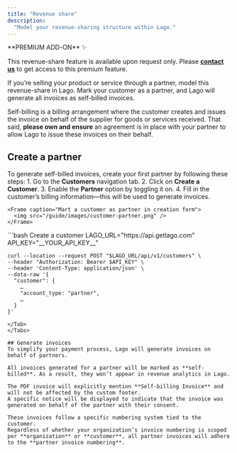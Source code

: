 ```yaml
---
title: "Revenue share"
description:
  "Model your revenue-sharing structure within Lago."
---
```


<Info>
**PREMIUM ADD-ON** ✨

This revenue-share feature is available upon request only. Please **[contact us](mailto:hello@getlago.com)** to get access to this premium feature.
</Info>

If you’re selling your product or service through a partner, model this revenue-share in Lago. 
Mark your customer as a partner, and Lago will generate all invoices as self-billed invoices.


Self-billing is a billing arrangement where the customer creates and issues the invoice on behalf of the supplier for goods or services received. 
That said, **please own and ensure** an agreement is in place with your partner to allow Lago to issue these invoices on their behalf.

## Create a partner
To generate self-billed invoices, create your first partner by following these steps:
<Tabs>
  <Tab title="Dashboard">
    1. Go to the **Customers** navigation tab.
    2. Click on **Create a Customer**.
    3. Enable the **Partner** option by toggling it on.
    4. Fill in the customer’s billing information—this will be used to generate invoices.

    <Frame caption="Mart a customer as partner in creation form">
      <img src="/guide/images/customer-partner.png" />
    </Frame>
  </Tab>
  <Tab title="API">
  ```bash Create a customer
  LAGO_URL="https://api.getlago.com"
  API_KEY="__YOUR_API_KEY__"

    curl --location --request POST "$LAGO_URL/api/v1/customers" \
    --header "Authorization: Bearer $API_KEY" \
    --header 'Content-Type: application/json' \
    --data-raw '{
      "customer": {
        …
        "account_type: "partner",
        …
      }
    }'
```
</Tab>
</Tabs>

## Generate invoices
To simplify your payment process, Lago will generate invoices on behalf of partners.

All invoices generated for a partner will be marked as **self-billed**. As a result, they won’t appear in revenue analytics in Lago.

The PDF invoice will explicitly mention **Self-billing Invoice** and will not be affected by the custom footer. 
A specific notice will be displayed to indicate that the invoice was generated on behalf of the partner with their consent.

These invoices follow a specific numbering system tied to the customer. 
Regardless of whether your organization’s invoice numbering is scoped per **organization** or **customer**, all partner invoices will adhere to the **partner invoice numbering**.